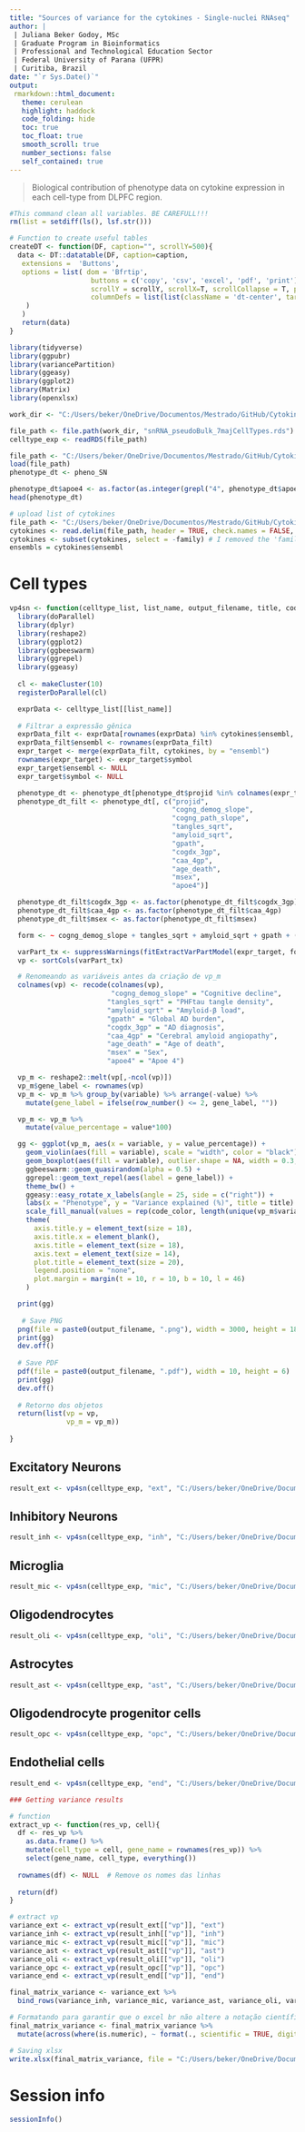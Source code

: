 ---
title: "Sources of variance for the cytokines - Single-nuclei RNAseq"
author: |
 | Juliana Beker Godoy, MSc
 | Graduate Program in Bioinformatics
 | Professional and Technological Education Sector
 | Federal University of Parana (UFPR)
 | Curitiba, Brazil
date: "`r Sys.Date()`"
output:
 rmarkdown::html_document:
   theme: cerulean
   highlight: haddock
   code_folding: hide
   toc: true
   toc_float: true
   smooth_scroll: true
   number_sections: false
   self_contained: true
---

> Biological contribution of phenotype data on cytokine expression in each cell-type from DLPFC region.

```{r, clean, warning=FALSE, echo=FALSE, results='hide'}
#This command clean all variables. BE CAREFULL!!! 
rm(list = setdiff(ls(), lsf.str()))
```

```{r HelperFunctions, echo = FALSE}
# Function to create useful tables
createDT <- function(DF, caption="", scrollY=500){
  data <- DT::datatable(DF, caption=caption,
   extensions =  'Buttons',
   options = list( dom = 'Bfrtip', 
                    buttons = c('copy', 'csv', 'excel', 'pdf', 'print'), 
                    scrollY = scrollY, scrollX=T, scrollCollapse = T, paging = F,  
                    columnDefs = list(list(className = 'dt-center', targets = "_all"))
    )
   ) 
   return(data)
}
```

```{r packages, warning=FALSE, echo=FALSE, message=FALSE}
library(tidyverse)
library(ggpubr)
library(variancePartition)
library(ggeasy)
library(ggplot2)
library(Matrix)
library(openxlsx)
```

```{r set_dir, warning=FALSE, message=FALSE, include=FALSE} 
work_dir <- "C:/Users/beker/OneDrive/Documentos/Mestrado/GitHub/Cytokines/sn_RNAseq_DLPFC"
```

```{r exprData_upload, warning=FALSE, message=FALSE, include=FALSE} 
file_path <- file.path(work_dir, "snRNA_pseudoBulk_7majCellTypes.rds")
celltype_exp <- readRDS(file_path)
```

```{r phenoData_upload, warning=FALSE, message=FALSE, include=FALSE} 
file_path <- "C:/Users/beker/OneDrive/Documentos/Mestrado/GitHub/Cytokines/sn_RNAseq_DLPFC/pheno_SN.Rdata"
load(file_path)
phenotype_dt <- pheno_SN
```

```{r apoe4, warning=FALSE, message=FALSE, include=FALSE}
phenotype_dt$apoe4 <- as.factor(as.integer(grepl("4", phenotype_dt$apoe_genotype)))
head(phenotype_dt)
```

```{r cytokines_list_upload, warning=FALSE, message=FALSE, include=FALSE} 
# upload list of cytokines
file_path <- "C:/Users/beker/OneDrive/Documentos/Mestrado/GitHub/Cytokines/list_cytokines/T015/list_cytokines_T015.txt"
cytokines <- read.delim(file_path, header = TRUE, check.names = FALSE, stringsAsFactors = FALSE)
cytokines <- subset(cytokines, select = -family) # I removed the 'family' column here because it had NA values
ensembls = cytokines$ensembl
```

# Cell types

```{r function_VP, message=FALSE, warning=FALSE, results='hide', echo=FALSE, fig.width=6, fig.height=14} 
vp4sn <- function(celltype_list, list_name, output_filename, title, code_color) {
  library(doParallel)
  library(dplyr)
  library(reshape2)
  library(ggplot2)
  library(ggbeeswarm)
  library(ggrepel)
  library(ggeasy)
  
  cl <- makeCluster(10)
  registerDoParallel(cl)

  exprData <- celltype_list[[list_name]]
  
  # Filtrar a expressão gênica
  exprData_filt <- exprData[rownames(exprData) %in% cytokines$ensembl, ]
  exprData_filt$ensembl <- rownames(exprData_filt)
  expr_target <- merge(exprData_filt, cytokines, by = "ensembl")
  rownames(expr_target) <- expr_target$symbol
  expr_target$ensembl <- NULL
  expr_target$symbol <- NULL

  phenotype_dt <- phenotype_dt[phenotype_dt$projid %in% colnames(expr_target), ]
  phenotype_dt_filt <- phenotype_dt[, c("projid",
                                        "cogng_demog_slope",
                                        "cogng_path_slope",
                                        "tangles_sqrt",
                                        "amyloid_sqrt",
                                        "gpath",
                                        "cogdx_3gp",
                                        "caa_4gp",
                                        "age_death",
                                        "msex",
                                        "apoe4")]

  phenotype_dt_filt$cogdx_3gp <- as.factor(phenotype_dt_filt$cogdx_3gp)
  phenotype_dt_filt$caa_4gp <- as.factor(phenotype_dt_filt$caa_4gp)
  phenotype_dt_filt$msex <- as.factor(phenotype_dt_filt$msex)

  form <- ~ cogng_demog_slope + tangles_sqrt + amyloid_sqrt + gpath + (1|cogdx_3gp) + (1|caa_4gp) + age_death + (1|msex) + (1|apoe4)

  varPart_tx <- suppressWarnings(fitExtractVarPartModel(expr_target, form, phenotype_dt_filt))
  vp <- sortCols(varPart_tx)

  # Renomeando as variáveis antes da criação de vp_m
  colnames(vp) <- recode(colnames(vp),
                         "cogng_demog_slope" = "Cognitive decline",
                        "tangles_sqrt" = "PHFtau tangle density",
                        "amyloid_sqrt" = "Amyloid-β load",
                        "gpath" = "Global AD burden",
                        "cogdx_3gp" = "AD diagnosis",
                        "caa_4gp" = "Cerebral amyloid angiopathy",
                        "age_death" = "Age of death",
                        "msex" = "Sex",
                        "apoe4" = "Apoe 4")

  vp_m <- reshape2::melt(vp[,-ncol(vp)])
  vp_m$gene_label <- rownames(vp)
  vp_m <- vp_m %>% group_by(variable) %>% arrange(-value) %>%
    mutate(gene_label = ifelse(row_number() <= 2, gene_label, ""))

  vp_m <- vp_m %>%
    mutate(value_percentage = value*100)

  gg <- ggplot(vp_m, aes(x = variable, y = value_percentage)) +
    geom_violin(aes(fill = variable), scale = "width", color = "black") + 
    geom_boxplot(aes(fill = variable), outlier.shape = NA, width = 0.3, color = "black") +
    ggbeeswarm::geom_quasirandom(alpha = 0.5) +
    ggrepel::geom_text_repel(aes(label = gene_label)) + 
    theme_bw() + 
    ggeasy::easy_rotate_x_labels(angle = 25, side = c("right")) +
    labs(x = "Phenotype", y = "Variance explained (%)", title = title) +
    scale_fill_manual(values = rep(code_color, length(unique(vp_m$variable)))) +
    theme(
      axis.title.y = element_text(size = 18),
      axis.title.x = element_blank(),
      axis.title = element_text(size = 18),
      axis.text = element_text(size = 14),   
      plot.title = element_text(size = 20),  
      legend.position = "none", 
      plot.margin = margin(t = 10, r = 10, b = 10, l = 46)  
    )

  print(gg)
  
   # Save PNG
  png(file = paste0(output_filename, ".png"), width = 3000, height = 1800, res = 300)
  print(gg)
  dev.off()
  
  # Save PDF
  pdf(file = paste0(output_filename, ".pdf"), width = 10, height = 6)
  print(gg)
  dev.off()
  
  # Retorno dos objetos
  return(list(vp = vp,
              vp_m = vp_m))
  
}
```

## Excitatory Neurons

```{r ext_neurons_VP, message=FALSE, results='hide', warning=FALSE, echo=FALSE, fig.width=10, fig.height=6} 
result_ext <- vp4sn(celltype_exp, "ext", "C:/Users/beker/OneDrive/Documentos/Mestrado/GitHub/Cytokines/sn_RNAseq_DLPFC/T040/vp_ext_T040", "Excitatory neurons", "#9fc5e8")
```

## Inhibitory Neurons

```{r inh_neurons_VP, message=FALSE, warning=FALSE, results='hide', echo=FALSE, fig.width=10, fig.height=6} 
result_inh <- vp4sn(celltype_exp, "inh", "C:/Users/beker/OneDrive/Documentos/Mestrado/GitHub/Cytokines/sn_RNAseq_DLPFC/T040/vp_inh_T040", "Inhibitory neurons", "#e06666")
```

## Microglia

```{r mic_VP, message=FALSE, warning=FALSE, results='hide', echo=FALSE, fig.width=10, fig.height=6} 
result_mic <- vp4sn(celltype_exp, "mic", "C:/Users/beker/OneDrive/Documentos/Mestrado/GitHub/Cytokines/sn_RNAseq_DLPFC/T040/vp_mic_T040", "Microglia", "#f6b26b")
```

## Oligodendrocytes

```{r oli_VP, message=FALSE, warning=FALSE, results='hide', echo=FALSE, fig.width=10, fig.height=6} 
result_oli <- vp4sn(celltype_exp, "oli", "C:/Users/beker/OneDrive/Documentos/Mestrado/GitHub/Cytokines/sn_RNAseq_DLPFC/T040/vp_oli_T040", "Oligodendrocytes", "#b6d7a8")
```

## Astrocytes

```{r ast_VP, message=FALSE, warning=FALSE, results='hide', echo=FALSE, fig.width=10, fig.height=6} 
result_ast <- vp4sn(celltype_exp, "ast", "C:/Users/beker/OneDrive/Documentos/Mestrado/GitHub/Cytokines/sn_RNAseq_DLPFC/T040/vp_ast_T040", "Astrocytes", "#b4a7d6")
```

## Oligodendrocyte progenitor cells

```{r opc_VP, message=FALSE, warning=FALSE, echo=FALSE, results='hide', fig.width=10, fig.height=6} 
result_opc <- vp4sn(celltype_exp, "opc", "C:/Users/beker/OneDrive/Documentos/Mestrado/GitHub/Cytokines/sn_RNAseq_DLPFC/T040/vp_opc_T040", "Oligodendrocyte progenitor cells", "#6aa84f")
```

## Endothelial cells

```{r end_VP, message=FALSE, warning=FALSE, results='hide', echo=FALSE, fig.width=10, fig.height=6} 
result_end <- vp4sn(celltype_exp, "end", "C:/Users/beker/OneDrive/Documentos/Mestrado/GitHub/Cytokines/sn_RNAseq_DLPFC/T040/vp_end_T040", "Endothelial cells", "#fff2cc")
```

```{r supplementary_material}
### Getting variance results

# function
extract_vp <- function(res_vp, cell){
  df <- res_vp %>% 
    as.data.frame() %>% 
    mutate(cell_type = cell, gene_name = rownames(res_vp)) %>%  
    select(gene_name, cell_type, everything())
  
  rownames(df) <- NULL  # Remove os nomes das linhas
  
  return(df)
}

# extract vp 
variance_ext <- extract_vp(result_ext[["vp"]], "ext")
variance_inh <- extract_vp(result_inh[["vp"]], "inh")
variance_mic <- extract_vp(result_mic[["vp"]], "mic")
variance_ast <- extract_vp(result_ast[["vp"]], "ast")
variance_oli <- extract_vp(result_oli[["vp"]], "oli")
variance_opc <- extract_vp(result_opc[["vp"]], "opc")
variance_end <- extract_vp(result_end[["vp"]], "end")

final_matrix_variance <- variance_ext %>% 
  bind_rows(variance_inh, variance_mic, variance_ast, variance_oli, variance_opc, variance_end)

# Formatando para garantir que o excel br não altere a notação científica dos valores
final_matrix_variance <- final_matrix_variance %>%
  mutate(across(where(is.numeric), ~ format(., scientific = TRUE, digits = 15)))

# Saving xlsx
write.xlsx(final_matrix_variance, file = "C:/Users/beker/OneDrive/Documentos/Mestrado/GitHub/Cytokines/sn_RNAseq_DLPFC/T040/variance_vp_sn_T040.xlsx", rowNames = FALSE)
```

# Session info
```{r}
sessionInfo()
```